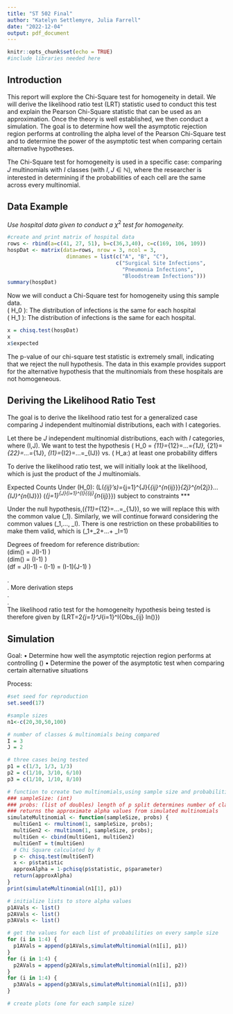 ```yaml
---
title: "ST 502 Final"
author: "Katelyn Settlemyre, Julia Farrell"
date: "2022-12-04"
output: pdf_document
---
```


```r
knitr::opts_chunk$set(echo = TRUE)
#include libraries needed here

```

## Introduction

This report will explore the Chi-Square test for homogeneity in detail. We will derive the likelihood ratio test (LRT) statistic used to conduct this test and explain the Pearson Chi-Square statistic that can be used as an approximation. Once the theory is well established, we then conduct a simulation. The goal is to determine how well the asymptotic rejection region performs at controlling the alpha level of the Pearson Chi-Square test and to determine the power of the asymptotic test when comparing certain alternative hypotheses.

The Chi-Square test for homogeneity is used in a specific case: comparing $J$ multinomials with $I$ classes (with $I,J \in \mathbb{N}$), where the researcher is interested in determining if the probabilities of each cell are the same across every multinomial.


## Data Example

_Use hospital data given to conduct a_ $\chi^2$ _test for homogeneity._
```r
#create and print matrix of hospital data
rows <- rbind(a=c(41, 27, 51), b=c(36,3,40), c=c(169, 106, 109))
hospDat <- matrix(data=rows, nrow = 3, ncol = 3, 
                   dimnames = list(c("A", "B", "C"), 
                                   c("Surgical Site Infections", 
                                     "Pneumonia Infections", 
                                     "Bloodstream Infections")))
summary(hospDat)
```
Now we will conduct a Chi-Square test for homogeneity using this sample data.  
\( H_0 \): The distribution of infections is the same for each hospital  
\( H_1 \): The distribution of infections is \textbf{not} the same for each hospital.
```r
x = chisq.test(hospDat)
x
x$expected
```
The p-value of our chi-square test statistic is extremely small, indicating that we reject the null hypothesis. The data in this example provides support for the alternative hypothesis that the multinomials from these hospitals are not homogeneous.

## Deriving the Likelihood Ratio Test
The goal is to derive the likelihood ratio test for a generalized case comparing J independent multinomial distributions, each with I categories.

Let there be $J$ independent multinomial distributions, each with $I$ categories, where \(I,J\in \mathbb{N}\). We want to test the hypothesis \( H_0 = \pi_{11}=\pi_{12}=...=\pi_{1J}, \pi_{21}=\pi_{22}=...=\pi_{1J}, \pi_{I1}=\pi_{I2}=...=\pi_{IJ}\) vs. \( H_a:\) at least one probability differs

To derive the likelihood ratio test, we will initially look at the likelihood, which is just the product of the J multinomials.

Expected Counts Under \(H_0\):
\(L(\pi_{ij}'s)=\prod_{j=1}^{J}{\binom{0}{0}\cdot \pi_{ij}^{n_{ij}}}\cdot\pi_{2j}^{n_{2j}}\cdot ... \cdot\pi_{IJ}^{n_{IJ}}\)
\(\propto \prod_{j=1}^{J}\prod_{i=1}^{I}{\pi_{ij}^{n_{ij}}}\)
subject to constraints ***

Under the null hypothesis,\(\pi_{11}=\pi_{12}=...=\pi_{1J}\), so we will replace this with the common value \(\pi_1\). Similarly, we will continue forward considering the common values \(\pi_1,..., \pi_I\). There is one restriction on these probabilities to make them valid, which is \(\pi_1+\pi_2+...+ \pi_I=1\)

Degrees of freedom for reference distribution:  
\(dim(\Omega) = J\cdot (I-1) \)  
\(dim(\omega) = (I-1) \)  
\(df = J(I-1) - (I-1) = (I-1)(J-1) \)

.  
. More derivation steps  
.  
.  
The likelihood ratio test for the homogeneity hypothesis being tested is therefore given by \(LRT=2\sum_{j=1}^J\sum_{i=1}^I{Obs_{ij} \cdot ln(\frac{Obs_{ij}}{Exp_{ij}})}\)

## Simulation

Goal:
• Determine how well the asymptotic rejection region performs at controlling \(\alpha\)
• Determine the power of the asymptotic test when comparing certain alternative situations

Process:

```r
#set seed for reproduction
set.seed(17)

#sample sizes
n1<-c(20,30,50,100)

# number of classes & multinomials being compared
I = 3
J = 2

# three cases being tested
p1 = c(1/3, 1/3, 1/3)
p2 = c(1/10, 3/10, 6/10)
p3 = c(1/10, 1/10, 8/10)

# function to create two multinomials,using sample size and probabilities input
### sampleSize: (int)
### probs: (list of doubles) length of p split determines number of classes. All = 3 for this simulation.
### returns the approximate alpha values from simulated multinomials
simulateMultinomial <- function(sampleSize, probs) {
  multiGen1 <- rmultinom(1, sampleSize, probs);
  multiGen2 <- rmultinom(1, sampleSize, probs);
  multiGen <- cbind(multiGen1, multiGen2)
  multiGenT = t(multiGen)
  # Chi Square calculated by R
  p <- chisq.test(multiGenT)
  x <- p$statistic
  approxAlpha = 1-pchisq(p$statistic, p$parameter)
  return(approxAlpha)
}
print(simulateMultinomial(n1[1], p1))

# initialize lists to store alpha values
p1AVals <- list()
p2AVals <- list()
p3AVals <- list()

# get the values for each list of probabilities on every sample size
for (i in 1:4) {
  p1AVals = append(p1AVals,simulateMultinomial(n1[i], p1))
}
for (i in 1:4) {
  p2AVals = append(p2AVals,simulateMultinomial(n1[i], p2))
}
for (i in 1:4) {
  p3AVals = append(p3AVals,simulateMultinomial(n1[i], p3))
}

# create plots (one for each sample size)


```

